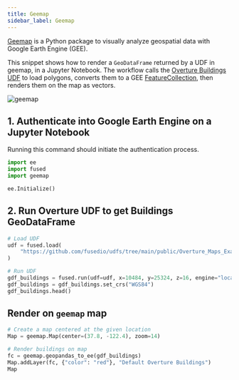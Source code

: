 ```yaml
---
title: Geemap
sidebar_label: Geemap
---
```


[Geemap](https://geemap.org/) is a Python package to visually analyze geospatial data
with Google Earth Engine (GEE).

This snippet shows how to render a `GeoDataFrame` returned by a UDF in geemap, in a Jupyter Notebook. The workflow calls the [Overture Buildings UDF](https://github.com/fusedio/udfs/tree/main/public/Overture_Maps_Example) to load polygons, converts them to a GEE [FeatureCollection](https://developers.google.com/earth-engine/apidocs/ee-featurecollection), then renders them on the map as vectors.

![geemap](https://fused-magic.s3.us-west-2.amazonaws.com/docs_assets/geemap.png)


## 1. Authenticate into Google Earth Engine on a Jupyter Notebook

Running this command should initiate the authentication process.

```python showLineNumbers
import ee
import fused
import geemap

ee.Initialize()
```

## 2. Run Overture UDF to get Buildings GeoDataFrame

```python showLineNumbers
# Load UDF
udf = fused.load(
    "https://github.com/fusedio/udfs/tree/main/public/Overture_Maps_Example"
)

# Run UDF
gdf_buildings = fused.run(udf=udf, x=10484, y=25324, z=16, engine="local")
gdf_buildings = gdf_buildings.set_crs("WGS84")
gdf_buildings.head()
```

## Render on `geemap` map

```python showLineNumbers
# Create a map centered at the given location
Map = geemap.Map(center=(37.8, -122.4), zoom=14)

# Render buildings on map
fc = geemap.geopandas_to_ee(gdf_buildings)
Map.addLayer(fc, {"color": "red"}, "Default Overture Buildings")
Map
```
